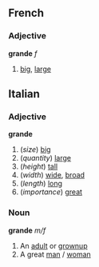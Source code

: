 ==French==
===Adjective===
'''grande''' ''f''
# [[big]], [[large]]

==Italian==
===Adjective===
'''grande'''
# (''size'') [[big]]
# (''quantity'') [[large]]
# (''height'') [[tall]]
# (''width'') [[wide]], [[broad]]
# (''length'') [[long]]
# (''importance'') [[great]]

===Noun===
'''grande''' ''m/f''
# An [[adult]] or [[grownup]]
# A great [[man]] / [[woman]]